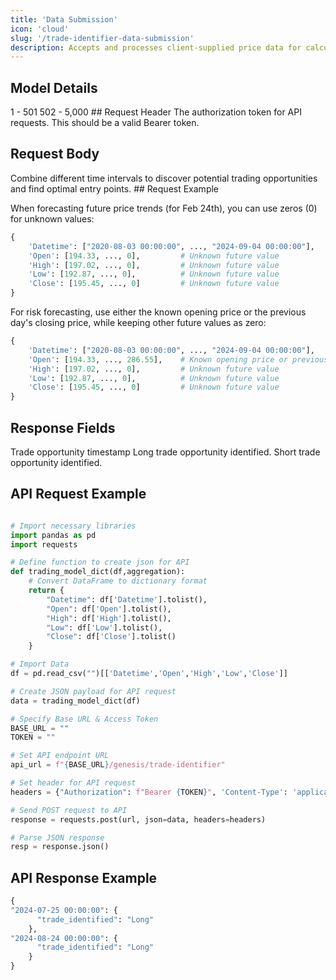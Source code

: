 ```yaml
---
title: 'Data Submission'
icon: 'cloud'
slug: '/trade-identifier-data-submission'
description: Accepts and processes client-supplied price data for calculations and analysis.
---
```

## Model Details 
<CardGroup cols={2}>
  <Card title="Mandatory Time Periods">
    1 - 501
  </Card>
  <Card title="Optional Time Periods">
    502 - 5,000
  </Card>
</CardGroup>
## Request Header 
<ParamField header="Authorization" type="string" required>
  The authorization token for API requests. This should be a valid Bearer token.
   </ParamField>
   
## Request Body 
<ParamField body="Datetime" type="list" required>
</ParamField>
<ParamField body="Open" type="list" required>
</ParamField>
<ParamField body="High" type="list" required>
</ParamField>
<ParamField body="Low" type="list" required>
</ParamField>
<ParamField body="Close" type="list" required>
</ParamField>
<Tip>Combine different time intervals to discover potential trading opportunities and find optimal entry points.</Tip>
## Request Example


When forecasting future price trends (for Feb 24th), you can use zeros (0) for unknown values:

```python
{
    'Datetime': ["2020-08-03 00:00:00", ..., "2024-09-04 00:00:00"],
    'Open': [194.33, ..., 0],         # Unknown future value
    'High': [197.02, ..., 0],         # Unknown future value
    'Low': [192.87, ..., 0],          # Unknown future value
    'Close': [195.45, ..., 0]         # Unknown future value
}
```


For risk forecasting, use either the known opening price or the previous day's closing price, while keeping other future values as zero:

```python
{
    'Datetime': ["2020-08-03 00:00:00", ..., "2024-09-04 00:00:00"],
    'Open': [194.33, ..., 286.55],    # Known opening price or previous close
    'High': [197.02, ..., 0],         # Unknown future value
    'Low': [192.87, ..., 0],          # Unknown future value
    'Close': [195.45, ..., 0]         # Unknown future value
}
```
## Response Fields
<ResponseField name="datetime" type="string">
  Trade opportunity timestamp 
</ResponseField>
<ResponseField name="trade_identified" type="string">
  <Expandable title="Options">
    <ResponseField name="Long" type="string">
      Long trade opportunity identified.
    </ResponseField>
    <ResponseField name="Short" type="string">
      Short trade opportunity identified.
    </ResponseField>
  </Expandable>   
</ResponseField>

## API Request Example
```python

# Import necessary libraries
import pandas as pd
import requests

# Define function to create json for API 
def trading_model_dict(df,aggregation):
    # Convert DataFrame to dictionary format
    return {
        "Datetime": df['Datetime'].tolist(),
        "Open": df['Open'].tolist(),
        "High": df['High'].tolist(),
        "Low": df['Low'].tolist(),
        "Close": df['Close'].tolist()
    }

# Import Data
df = pd.read_csv("")[['Datetime','Open','High','Low','Close']]

# Create JSON payload for API request
data = trading_model_dict(df)

# Specify Base URL & Access Token
BASE_URL = ""
TOKEN = ""

# Set API endpoint URL
api_url = f"{BASE_URL}/genesis/trade-identifier"

# Set header for API request
headers = {"Authorization": f"Bearer {TOKEN}", 'Content-Type': 'application/json'}

# Send POST request to API
response = requests.post(url, json=data, headers=headers)

# Parse JSON response
resp = response.json()
```

## API Response Example
```python
{
"2024-07-25 00:00:00": {
      "trade_identified": "Long"
    },
"2024-08-24 00:00:00": {
      "trade_identified": "Long"
    }
}
```